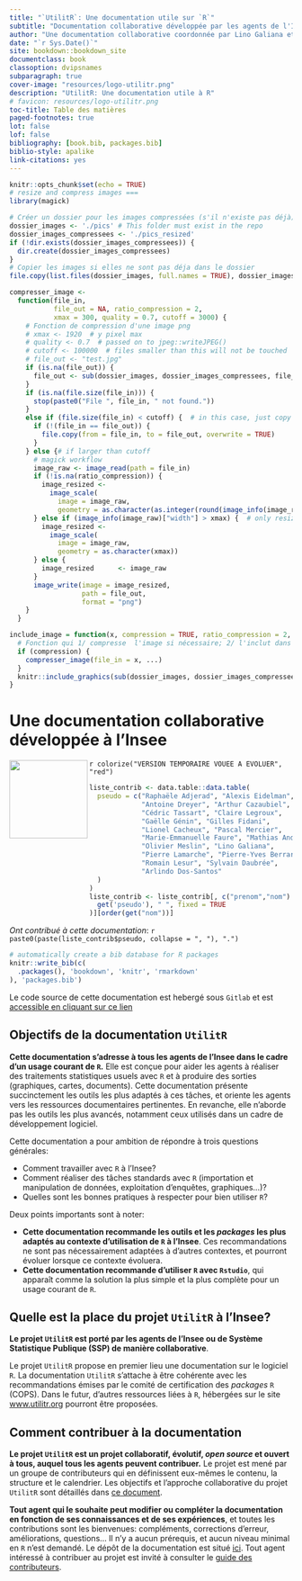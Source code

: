 ```yaml
--- 
title: "`UtilitR`: Une documentation utile sur `R`"
subtitle: "Documentation collaborative développée par les agents de l'Insee"
author: "Une documentation collaborative coordonnée par Lino Galiana et Olivier Meslin"
date: "`r Sys.Date()`"
site: bookdown::bookdown_site
documentclass: book
classoption: dvipsnames
subparagraph: true
cover-image: "resources/logo-utilitr.png"
description: "UtilitR: Une documentation utile à R"
# favicon: resources/logo-utilitr.png
toc-title: Table des matières
paged-footnotes: true
lot: false
lof: false
bibliography: [book.bib, packages.bib]
biblio-style: apalike
link-citations: yes
---
```



```r
knitr::opts_chunk$set(echo = TRUE)
# resize and compress images ===
library(magick)

# Créer un dossier pour les images compressées (s'il n'existe pas déjà)
dossier_images <- './pics' # This folder must exist in the repo
dossier_images_compressees <- './pics_resized'
if (!dir.exists(dossier_images_compressees)) { 
  dir.create(dossier_images_compressees)
}
# Copier les images si elles ne sont pas déja dans le dossier
file.copy(list.files(dossier_images, full.names = TRUE), dossier_images_compressees, recursive=TRUE, overwrite = TRUE)

compresser_image <- 
  function(file_in, 
           file_out = NA, ratio_compression = 2, 
           xmax = 300, quality = 0.7, cutoff = 3000) {
    # Fonction de compression d'une image png
    # xmax <- 1920  # y pixel max
    # quality <- 0.7  # passed on to jpeg::writeJPEG()
    # cutoff <- 100000  # files smaller than this will not be touched
    # file_out <- "test.jpg"
    if (is.na(file_out)) {
      file_out <- sub(dossier_images, dossier_images_compressees, file_in)
    }
    if (is.na(file.size(file_in))) {
      stop(paste0("File ", file_in, " not found."))
    }
    else if (file.size(file_in) < cutoff) {  # in this case, just copy file
      if (!(file_in == file_out)) {
        file.copy(from = file_in, to = file_out, overwrite = TRUE)
      }
    } else {# if larger than cutoff
      # magick workflow
      image_raw <- image_read(path = file_in)
      if (!is.na(ratio_compression)) {
        image_resized <- 
          image_scale(
            image = image_raw, 
            geometry = as.character(as.integer(round(image_info(image_raw)["width"] / ratio_compression))))
      } else if (image_info(image_raw)["width"] > xmax) {  # only resize if smaller
        image_resized <- 
          image_scale(
            image = image_raw, 
            geometry = as.character(xmax))
      } else {
        image_resized      <- image_raw
      }
      image_write(image = image_resized, 
                  path = file_out, 
                  format = "png")
    }
  }

include_image = function(x, compression = TRUE, ratio_compression = 2, ...) {
  # Fonction qui 1/ compresse  l'image si nécessaire; 2/ l'inclut dans le Rmd
  if (compression) {
    compresser_image(file_in = x, ...)
  }
  knitr::include_graphics(sub(dossier_images, dossier_images_compressees, x), ...)    
}
```


# Une documentation collaborative développée à l'Insee {-}

```{=html}
<a href='https://www.utilitr.org'><img src='resources/logo-utilitr.png' align="left" height="139px" /></a>
```

`r colorize("VERSION TEMPORAIRE VOUEE A EVOLUER", "red")`


```r
liste_contrib <- data.table::data.table(
  pseudo = c("Raphaële Adjerad", "Alexis Eidelman",
             "Antoine Dreyer", "Arthur Cazaubiel",
             "Cédric Tassart", "Claire Legroux",
             "Gaëlle Génin", "Gilles Fidani",
             "Lionel Cacheux", "Pascal Mercier",
             "Marie-Emmanuelle Faure", "Mathias André",
             "Olivier Meslin", "Lino Galiana",
             "Pierre Lamarche", "Pierre-Yves Berrard",
             "Romain Lesur", "Sylvain Daubrée",
             "Arlindo Dos-Santos"
  )
)
liste_contrib <- liste_contrib[, c("prenom","nom") := data.table::tstrsplit(
  get('pseudo'), " ", fixed = TRUE
)][order(get("nom"))]
```

*Ont contribué à cette documentation*:
`r paste0(paste(liste_contrib$pseudo, collapse = ", "), ".")`


```r
# automatically create a bib database for R packages
knitr::write_bib(c(
  .packages(), 'bookdown', 'knitr', 'rmarkdown'
), 'packages.bib')
```

Le code source de cette documentation est hebergé sous
`Gitlab` et est
[accessible en cliquant sur ce lien](https://github.com/InseeFrLab/utilitR)

## Objectifs de la documentation `UtilitR` {-}

**Cette documentation s'adresse à tous les agents de l'Insee dans le cadre d'un usage courant de `R`.** Elle est conçue pour aider les agents à réaliser des traitements statistiques usuels avec `R` et à produire des sorties (graphiques, cartes, documents). Cette documentation présente succinctement les outils les plus adaptés à ces tâches, et oriente les agents vers les ressources documentaires pertinentes. En revanche, elle n'aborde pas les outils les plus avancés, notamment ceux utilisés dans un cadre de développement logiciel.

Cette documentation a pour ambition de répondre à trois questions générales:

* Comment travailler avec `R` à l'Insee?
* Comment réaliser des tâches standards avec `R` (importation et manipulation de données, exploitation d'enquêtes, graphiques...)?
* Quelles sont les bonnes pratiques à respecter pour bien utiliser `R`?

Deux points importants sont à noter:

* __Cette documentation recommande les outils et les *packages* les plus adaptés au contexte d'utilisation de `R` à l'Insee__. Ces recommandations ne sont pas nécessairement adaptées à d'autres contextes, et pourront évoluer lorsque ce contexte évoluera.
* __Cette documentation recommande d'utiliser `R` avec `Rstudio`__, qui apparaît comme la solution la plus simple et la plus complète pour un usage courant de `R`.

## Quelle est la place du projet `UtilitR` à l'Insee? {-}

**Le projet `UtilitR` est porté par les agents de l'Insee ou de Système Statistique Publique (SSP) de manière collaborative**.

Le projet `UtilitR` propose en premier lieu une documentation sur le logiciel `R`.
La documentation `UtilitR` s'attache à être cohérente avec les recommandations émises par le comité de certification des _packages_ `R` (COPS).
Dans le futur, d'autres ressources liées à `R`, hébergées sur le site [www.utilitr.org](https://www.utilitr.org) pourront être proposées.


## Comment contribuer à la documentation {-}

**Le projet `UtilitR` est un projet collaboratif, évolutif, *open source* et ouvert à tous, auquel tous les agents peuvent contribuer.** Le projet est mené par un groupe de contributeurs qui en définissent eux-mêmes le contenu, la structure et le calendrier. Les objectifs et l'approche collaborative du projet `UtilitR` sont détaillés dans [ce document](LIEN VERS LE MANIFESTE).

**Tout agent qui le souhaite peut modifier ou compléter la documentation en fonction de ses connaissances et de ses expériences**, et toutes les contributions sont les bienvenues: compléments, corrections d'erreur, améliorations, questions... Il n'y a aucun prérequis, et aucun niveau minimal en `R` n'est demandé. Le dépôt de la documentation est situé [ici](https://github.com/InseeFrLab/utilitR). Tout agent intéressé à contribuer au projet est invité à consulter le [guide des contributeurs](CONTRIBUTING.md). 
